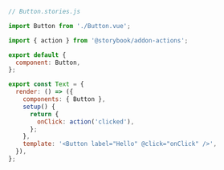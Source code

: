 ```js
// Button.stories.js

import Button from './Button.vue';

import { action } from '@storybook/addon-actions';

export default {
  component: Button,
};

export const Text = {
  render: () => ({
    components: { Button },
    setup() {
      return {
        onClick: action('clicked'),
      };
    },
    template: '<Button label="Hello" @click="onClick" />',
  }),
};
```

